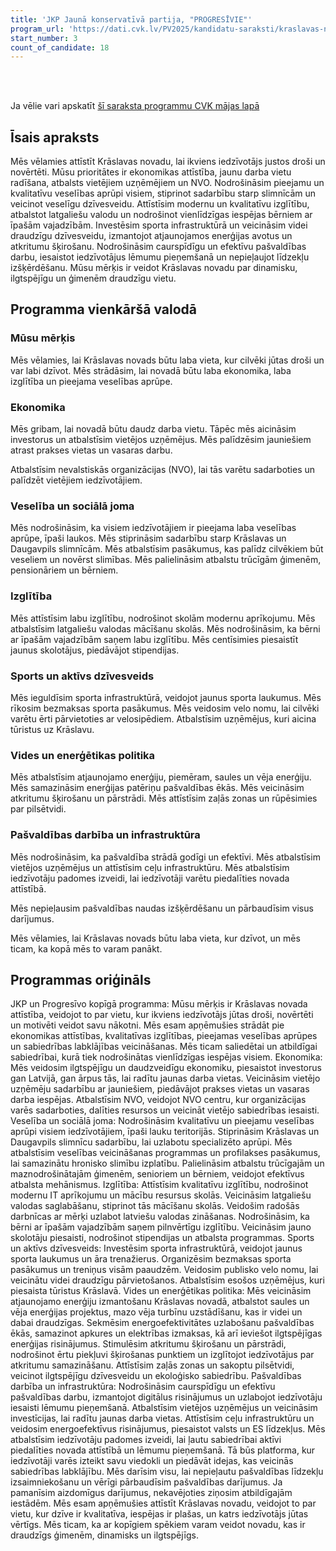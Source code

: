 ```yaml
---
title: 'JKP Jaunā konservatīvā partija, "PROGRESĪVIE"'
program_url: 'https://dati.cvk.lv/PV2025/kandidatu-saraksti/kraslavas-novads/jkp-jauna-konservativa-partija-progresivie'
start_number: 3
count_of_candidate: 18
---
```



<Badge text="Ekonomikas attīstība" variant="note" size="small" /> <Badge text="Veselības aprūpes pieejamība" variant="note" size="small" /> <Badge text="Kvalitatīva izglītība" variant="note" size="small" /> <Badge text="Atjaunojamā enerģija" variant="note" size="small" /> <Badge text="Pašvaldības caurspīdīgums" variant="note" size="small" />

<br/><br/> 

<Card title='Šis ir mākslīga intelekta ģenerēts apraksts' icon='starlight'>
    Ja vēlie vari apskatīt <a href={frontmatter.program_url} target='_blank'>šī saraksta programmu CVK mājas lapā</a>
    </Card>

## Īsais apraksts

Mēs vēlamies attīstīt Krāslavas novadu, lai ikviens iedzīvotājs justos droši un novērtēti. Mūsu prioritātes ir ekonomikas attīstība, jaunu darba vietu radīšana, atbalsts vietējiem uzņēmējiem un NVO. Nodrošināsim pieejamu un kvalitatīvu veselības aprūpi visiem, stiprinot sadarbību starp slimnīcām un veicinot veselīgu dzīvesveidu. Attīstīsim modernu un kvalitatīvu izglītību, atbalstot latgaliešu valodu un nodrošinot vienlīdzīgas iespējas bērniem ar īpašām vajadzībām. Investēsim sporta infrastruktūrā un veicināsim videi draudzīgu dzīvesveidu, izmantojot atjaunojamos enerģijas avotus un atkritumu šķirošanu. Nodrošināsim caurspīdīgu un efektīvu pašvaldības darbu, iesaistot iedzīvotājus lēmumu pieņemšanā un nepieļaujot līdzekļu izšķērdēšanu. Mūsu mērķis ir veidot Krāslavas novadu par dinamisku, ilgtspējīgu un ģimenēm draudzīgu vietu.

## Programma vienkāršā valodā

### Mūsu mērķis

Mēs vēlamies, lai Krāslavas novads būtu laba vieta, kur cilvēki jūtas droši un var labi dzīvot. Mēs strādāsim, lai novadā būtu laba ekonomika, laba izglītība un pieejama veselības aprūpe.

### Ekonomika

Mēs gribam, lai novadā būtu daudz darba vietu. Tāpēc mēs aicināsim investorus un atbalstīsim vietējos uzņēmējus. Mēs palīdzēsim jauniešiem atrast prakses vietas un vasaras darbu.

Atbalstīsim nevalstiskās organizācijas (NVO), lai tās varētu sadarboties un palīdzēt vietējiem iedzīvotājiem.

### Veselība un sociālā joma

Mēs nodrošināsim, ka visiem iedzīvotājiem ir pieejama laba veselības aprūpe, īpaši laukos. Mēs stiprināsim sadarbību starp Krāslavas un Daugavpils slimnīcām. Mēs atbalstīsim pasākumus, kas palīdz cilvēkiem būt veseliem un novērst slimības. Mēs palielināsim atbalstu trūcīgām ģimenēm, pensionāriem un bērniem.

### Izglītība

Mēs attīstīsim labu izglītību, nodrošinot skolām modernu aprīkojumu. Mēs atbalstīsim latgaliešu valodas mācīšanu skolās. Mēs nodrošināsim, ka bērni ar īpašām vajadzībām saņem labu izglītību. Mēs centīsimies piesaistīt jaunus skolotājus, piedāvājot stipendijas.

### Sports un aktīvs dzīvesveids

Mēs ieguldīsim sporta infrastruktūrā, veidojot jaunus sporta laukumus. Mēs rīkosim bezmaksas sporta pasākumus. Mēs veidosim velo nomu, lai cilvēki varētu ērti pārvietoties ar velosipēdiem. Atbalstīsim uzņēmējus, kuri aicina tūristus uz Krāslavu.

### Vides un enerģētikas politika

Mēs atbalstīsim atjaunojamo enerģiju, piemēram, saules un vēja enerģiju. Mēs samazināsim enerģijas patēriņu pašvaldības ēkās. Mēs veicināsim atkritumu šķirošanu un pārstrādi. Mēs attīstīsim zaļās zonas un rūpēsimies par pilsētvidi.

### Pašvaldības darbība un infrastruktūra

Mēs nodrošināsim, ka pašvaldība strādā godīgi un efektīvi. Mēs atbalstīsim vietējos uzņēmējus un attīstīsim ceļu infrastruktūru. Mēs atbalstīsim iedzīvotāju padomes izveidi, lai iedzīvotāji varētu piedalīties novada attīstībā.

Mēs nepieļausim pašvaldības naudas izšķērdēšanu un pārbaudīsim visus darījumus.

Mēs vēlamies, lai Krāslavas novads būtu laba vieta, kur dzīvot, un mēs ticam, ka kopā mēs to varam panākt.

## Programmas oriģināls

JKP un Progresīvo kopīgā programma:
Mūsu mērķis ir Krāslavas novada attīstība, veidojot to par vietu, kur ikviens iedzīvotājs jūtas droši, novērtēti un motivēti veidot savu nākotni. Mēs esam apņēmušies strādāt pie ekonomikas attīstības, kvalitatīvas izglītības, pieejamas veselības aprūpes un sabiedrības labklājības veicināšanas. Mēs ticam saliedētai un atbildīgai sabiedrībai, kurā tiek nodrošinātas vienlīdzīgas iespējas visiem.
Ekonomika: Mēs veidosim ilgtspējīgu un daudzveidīgu ekonomiku, piesaistot investorus gan Latvijā, gan ārpus tās, lai radītu jaunas darba vietas. Veicināsim vietējo uzņēmēju sadarbību ar jauniešiem, piedāvājot prakses vietas un vasaras darba iespējas. Atbalstīsim NVO, veidojot NVO centru, kur organizācijas varēs sadarboties, dalīties resursos un veicināt vietējo sabiedrības iesaisti.
Veselība un sociālā joma: Nodrošināsim kvalitatīvu un pieejamu veselības aprūpi visiem iedzīvotājiem, īpaši lauku teritorijās. Stiprināsim Krāslavas un Daugavpils slimnīcu sadarbību, lai uzlabotu specializēto aprūpi. Mēs atbalstīsim veselības veicināšanas programmas un profilakses pasākumus, lai samazinātu hronisko slimību izplatību. Palielināsim atbalstu trūcīgajām un maznodrošinātajām ģimenēm, senioriem un bērniem, veidojot efektīvus atbalsta mehānismus.
Izglītība: Attīstīsim kvalitatīvu izglītību, nodrošinot modernu IT aprīkojumu un mācību resursus skolās. Veicināsim latgaliešu valodas saglabāšanu, stiprinot tās mācīšanu skolās. Veidošim radošās darbnīcas ar mērķi uzlabot latviešu valodas zināšanas. Nodrošināsim, ka bērni ar īpašām vajadzībām saņem pilnvērtīgu izglītību. Veicināsim jauno skolotāju piesaisti, nodrošinot stipendijas un atbalsta programmas.
Sports un aktīvs dzīvesveids: Investēsim sporta infrastruktūrā, veidojot jaunus sporta laukumus un āra trenažierus. Organizēsim bezmaksas sporta pasākumus un treniņus visām paaudzēm. Veidosim publisko velo nomu, lai veicinātu videi draudzīgu pārvietošanos. Atbalstīsim esošos uzņēmējus, kuri piesaista tūristus Krāslavā.
Vides un enerģētikas politika: Mēs veicināsim atjaunojamo enerģiju izmantošanu Krāslavas novadā, atbalstot saules un vēja enerģijas projektus, mazo vēja turbīnu uzstādīšanu, kas ir videi un dabai draudzīgas. Sekmēsim energoefektivitātes uzlabošanu pašvaldības ēkās, samazinot apkures un elektrības izmaksas, kā arī ieviešot ilgtspējīgas enerģijas risinājumus. Stimulēsim atkritumu šķirošanu un pārstrādi, nodrošinot ērtu piekļuvi šķirošanas punktiem un izglītojot iedzīvotājus par atkritumu samazināšanu. Attīstīsim zaļās zonas un sakoptu pilsētvidi, veicinot ilgtspējīgu dzīvesveidu un ekoloģisko sabiedrību.
Pašvaldības darbība un infrastruktūra: Nodrošināsim caurspīdīgu un efektīvu pašvaldības darbu, izmantojot digitālus risinājumus un uzlabojot iedzīvotāju iesaisti lēmumu pieņemšanā. Atbalstīsim vietējos uzņēmējus un veicināsim investīcijas, lai radītu jaunas darba vietas. Attīstīsim ceļu infrastruktūru un veidosim energoefektīvus risinājumus, piesaistot valsts un ES līdzekļus.
Mēs atbalstīsim iedzīvotāju padomes izveidi, lai ļautu sabiedrībai aktīvi piedalīties novada attīstībā un lēmumu pieņemšanā. Tā būs platforma, kur iedzīvotāji varēs izteikt savu viedokli un piedāvāt idejas, kas veicinās sabiedrības labklājību.
Mēs darīsim visu, lai nepieļautu pašvaldības līdzekļu izsaimniekošanu un vērīgi pārbaudīsim pašvaldības darījumus. Ja pamanīsim aizdomīgus darījumus, nekavējoties ziņosim atbildīgajām iestādēm.
Mēs esam apņēmušies attīstīt Krāslavas novadu, veidojot to par vietu, kur dzīve ir kvalitatīva, iespējas ir plašas, un katrs iedzīvotājs jūtas vērtīgs. Mēs ticam, ka ar kopīgiem spēkiem varam veidot novadu, kas ir draudzīgs ģimenēm, dinamisks un ilgtspējīgs.
